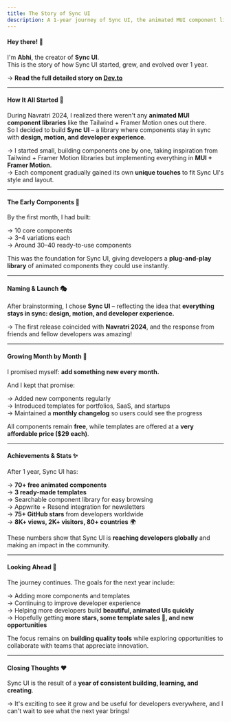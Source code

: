 ```yaml
---
title: The Story of Sync UI
description: A 1-year journey of Sync UI, the animated MUI component library
---
```


#### Hey there! 👋

I'm **Abhi**, the creator of **Sync UI**.  
This is the story of how Sync UI started, grew, and evolved over 1 year.

→ **Read the full detailed story on [Dev.to](https://dev.to/abhivarde/my-sync-ui-journey-from-navratri-2024-to-navratri-2025-74j)**

---

#### How It All Started 🚀

During Navratri 2024, I realized there weren't any **animated MUI component libraries** like the Tailwind + Framer Motion ones out there.  
So I decided to build **Sync UI** – a library where components stay in sync with **design, motion, and developer experience**.

→ I started small, building components one by one, taking inspiration from Tailwind + Framer Motion libraries but implementing everything in **MUI + Framer Motion**.  
→ Each component gradually gained its own **unique touches** to fit Sync UI's style and layout.

---

#### The Early Components 🐣

By the first month, I had built:

→ 10 core components  
→ 3–4 variations each  
→ Around 30–40 ready-to-use components

This was the foundation for Sync UI, giving developers a **plug-and-play library** of animated components they could use instantly.

---

#### Naming & Launch 🎭

After brainstorming, I chose **Sync UI** – reflecting the idea that **everything stays in sync: design, motion, and developer experience.**

→ The first release coincided with **Navratri 2024**, and the response from friends and fellow developers was amazing!

---

#### Growing Month by Month 🌱

I promised myself: **add something new every month.**

And I kept that promise:

→ Added new components regularly  
→ Introduced templates for portfolios, SaaS, and startups  
→ Maintained a **monthly changelog** so users could see the progress

All components remain **free**, while templates are offered at a **very affordable price ($29 each)**.

---

#### Achievements & Stats ✨

After 1 year, Sync UI has:

→ **70+ free animated components**  
→ **3 ready-made templates**  
→ Searchable component library for easy browsing  
→ Appwrite + Resend integration for newsletters  
→ **75+ GitHub stars** from developers worldwide  
→ **8K+ views, 2K+ visitors, 80+ countries** 🌍

These numbers show that Sync UI is **reaching developers globally** and making an impact in the community.

---

#### Looking Ahead 🔮

The journey continues. The goals for the next year include:

→ Adding more components and templates  
→ Continuing to improve developer experience  
→ Helping more developers build **beautiful, animated UIs quickly**  
→ Hopefully getting **more stars, some template sales 💸, and new opportunities**

The focus remains on **building quality tools** while exploring opportunities to collaborate with teams that appreciate innovation.

---

#### Closing Thoughts ❤️

Sync UI is the result of a **year of consistent building, learning, and creating**.

→ It's exciting to see it grow and be useful for developers everywhere, and I can't wait to see what the next year brings!
